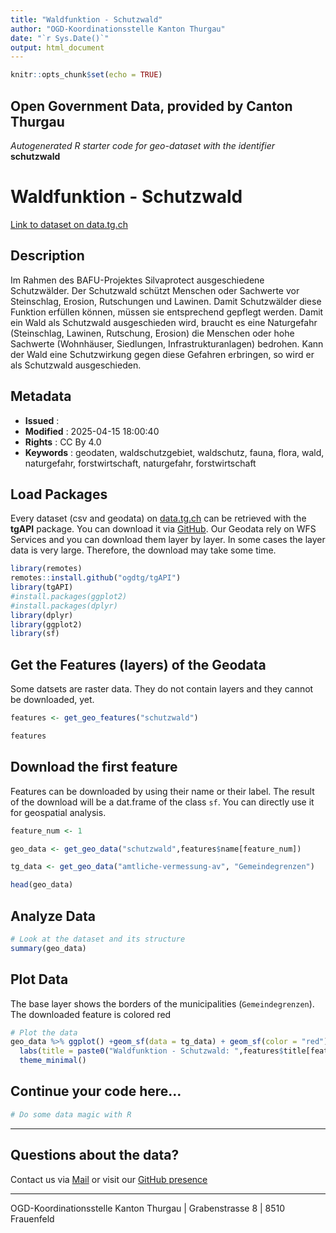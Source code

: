 ```yaml
---
title: "Waldfunktion - Schutzwald"
author: "OGD-Koordinationsstelle Kanton Thurgau"
date: "`r Sys.Date()`"
output: html_document
---
```


```r
knitr::opts_chunk$set(echo = TRUE)
```

## Open Government Data, provided by **Canton Thurgau**
*Autogenerated R starter code for geo-dataset with the identifier* **schutzwald**


# **Waldfunktion - Schutzwald**

[Link to dataset on data.tg.ch](https://data.tg.ch/explore/dataset/schutzwald/information/)

## Description

Im Rahmen des BAFU-Projektes Silvaprotect ausgeschiedene Schutzwälder. Der Schutzwald schützt Menschen oder Sachwerte vor Steinschlag, Erosion, Rutschungen und Lawinen. Damit Schutzwälder diese Funktion erfüllen können, müssen sie entsprechend gepflegt werden. Damit ein Wald als Schutzwald ausgeschieden wird, braucht es eine Naturgefahr (Steinschlag, Lawinen, Rutschung, Erosion) die Menschen oder hohe Sachwerte (Wohnhäuser, Siedlungen, Infrastrukturanlagen) bedrohen. Kann der Wald eine Schutzwirkung gegen diese Gefahren erbringen, so wird er als Schutzwald ausgeschieden.

## Metadata

- **Issued**                   : 
- **Modified**                 : 2025-04-15 18:00:40
- **Rights**                   : CC By 4.0
- **Keywords**                 : geodaten, waldschutzgebiet, waldschutz, fauna, flora, wald, naturgefahr, forstwirtschaft, naturgefahr, forstwirtschaft

## Load Packages

Every dataset (csv and geodata) on [data.tg.ch](https://data.tg.ch/pages/start/) can be retrieved with the **tgAPI** package. You can download it via [GitHub](https://github.com/ogdtg/tgAPI). Our Geodata rely on WFS Services and you can download them layer by layer. In some cases the layer data is very large. Therefore, the download may take some time.

```r
library(remotes)
remotes::install.github("ogdtg/tgAPI")
library(tgAPI)
#install.packages(ggplot2)
#install.packages(dplyr)
library(dplyr)
library(ggplot2)
library(sf)

```


## Get the Features (layers) of the Geodata

Some datsets are raster data. They do not contain layers and they cannot be downloaded, yet.

```r
features <- get_geo_features("schutzwald")

features
```


## Download the first feature

Features can be downloaded by using their name or their label. The result of the download will be a dat.frame of the class `sf`. You can directly use it for geospatial analysis.

```r

feature_num <- 1

geo_data <- get_geo_data("schutzwald",features$name[feature_num])

tg_data <- get_geo_data("amtliche-vermessung-av", "Gemeindegrenzen")

head(geo_data)
```


## Analyze Data

```r

# Look at the dataset and its structure
summary(geo_data)

```


## Plot Data

The base layer shows the borders of the municipalities (`Gemeindegrenzen`). The downloaded feature is colored red

```r

# Plot the data
geo_data %>% ggplot() +geom_sf(data = tg_data) + geom_sf(color = "red") +
  labs(title = paste0("Waldfunktion - Schutzwald: ",features$title[feature_num])) +
  theme_minimal()

```


## Continue your code here...


```r
# Do some data magic with R
```

------------------------------------------------------------------------

## Questions about the data?

Contact us via [Mail](mailto:ogd@tg.ch) or visit our [GitHub presence](https://github.com/ogdtg)


------------------------------------------------------------------------

OGD-Koordinationsstelle Kanton Thurgau | Grabenstrasse 8 | 8510 Frauenfeld
